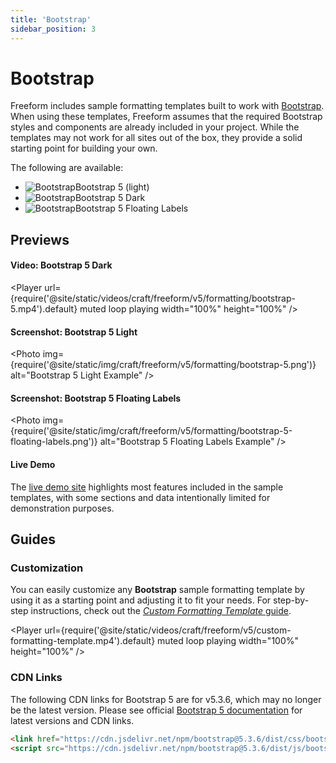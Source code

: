 ```yaml
---
title: 'Bootstrap'
sidebar_position: 3
---
```



# Bootstrap<Badge type="feature" text="Improved in 5.0+" />

Freeform includes sample formatting templates built to work with [Bootstrap](https://getbootstrap.com). When using these
templates, Freeform assumes that the required Bootstrap styles and components are already included in your project.
While the templates may not work for all sites out of the box, they provide a solid starting point for building your own.

The following are available:

<ul className="sample-templates-list">
  <li><img src="/icons/integrations/bootstrap.svg" alt="Bootstrap" />Bootstrap 5 (light)</li>
  <li><img src="/icons/integrations/bootstrap.svg" alt="Bootstrap" />Bootstrap 5 Dark</li>
  <li><img src="/icons/integrations/bootstrap.svg" alt="Bootstrap" />Bootstrap 5 Floating Labels</li>
</ul>

## Previews

#### Video: Bootstrap 5 Dark

<Player
  url={require('@site/static/videos/craft/freeform/v5/formatting/bootstrap-5.mp4').default}
  muted loop playing width="100%" height="100%"
/>

#### Screenshot: Bootstrap 5 Light

<Photo
  img={require('@site/static/img/craft/freeform/v5/formatting/bootstrap-5.png')}
  alt="Bootstrap 5 Light Example"
/>

#### Screenshot: Bootstrap 5 Floating Labels

<Photo
  img={require('@site/static/img/craft/freeform/v5/formatting/bootstrap-5-floating-labels.png')}
  alt="Bootstrap 5 Floating Labels Example"
/>

#### Live Demo

The [live demo site](https://demo.solspace.com/freeform-demo/) highlights most features included in the sample templates, with some sections and data intentionally limited for demonstration purposes.

<PrimaryButtonWithLink
  to="https://demo.solspace.com/freeform-demo/templates/bootstrap-5/jobApplication"
  label="View Live Demo"
/>

## Guides

### Customization

You can easily customize any **Bootstrap** sample formatting template by using it as a starting point and adjusting it to fit your needs.
For step-by-step instructions, check out the [_Custom Formatting Template_ guide](../../../guides/guide/custom-formatting-templates).

<PrimaryButtonWithLink
  to="../../../guides/guide/custom-formatting-templates"
  label="View Complete Guide"
/>

<Player
  url={require('@site/static/videos/craft/freeform/v5/custom-formatting-template.mp4').default}
  muted loop playing width="100%" height="100%"
/>

### CDN Links

The following CDN links for Bootstrap 5 are for v5.3.6, which may no longer be the latest version.
Please see official [Bootstrap 5 documentation](https://getbootstrap.com/docs/5.3/getting-started/download/) for latest versions and CDN links.

```html
<link href="https://cdn.jsdelivr.net/npm/bootstrap@5.3.6/dist/css/bootstrap.min.css" rel="stylesheet" integrity="sha384-4Q6Gf2aSP4eDXB8Miphtr37CMZZQ5oXLH2yaXMJ2w8e2ZtHTl7GptT4jmndRuHDT" crossorigin="anonymous">
<script src="https://cdn.jsdelivr.net/npm/bootstrap@5.3.6/dist/js/bootstrap.bundle.min.js" integrity="sha384-j1CDi7MgGQ12Z7Qab0qlWQ/Qqz24Gc6BM0thvEMVjHnfYGF0rmFCozFSxQBxwHKO" crossorigin="anonymous"></script>
```